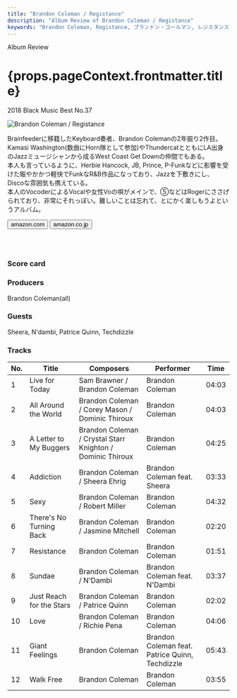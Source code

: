 ```yaml
---
title: "Brandon Coleman / Registance"
description: "Album Review of Brandon Coleman / Registance"
keywords: "Brandon Coleman, Registance, ブランドン・コールマン, レジスタンス"
---
```





<p className="largeP">Album Review</p>
<h1 className="h1--no--margin">{props.pageContext.frontmatter.title}</h1>
<p className="largeP">
  <Link to="/best50/2018/">2018 Black Music Best No.37</Link>
</p>

<Row  className="image-card-group">
	<Column colMd={3} colLg={4} noGutterMdLeft="">
       <ImageCard>

![Brandon Coleman / Registance](../../images/cd/brandoncoleman1L.jpg)

</ImageCard>
	</Column>
	<Column colMd={8} colLg={8} noGutterMdLeft="">
	<p>
	Brainfeederに移籍したKeyboard奏者、Brandon Colemanの2年振り2作目。Kamasi Washington(数曲にHorn隊として参加)やThundercatとともにLA出身のJazzミュージシャンから成るWest Coast Get Downの仲間でもある。
	<br/>本人も言っているように、Herbie Hancock, JB, Prince, P-Funkなどに影響を受けた賑やかかつ軽快でFunkなR&B作品になっており、Jazzを下敷きにし、Discoな雰囲気も携えている。
	<br/>本人のVocoderによるVocalや女性Voの唄がメインで、⑤などはRogerにささげられており、非常にそれっぽい。難しいことは忘れて、とにかく楽しもうよというアルバム。
	</p>
	<div>
	  <Button className="button-right-mergin"  href="https://amzn.to/2AnF9D0" renderIcon={ArrowUpRight} size='sm' kind='primary'>
      amazon.com
    </Button>
    <Button className="button-right-mergin"  href="https://amzn.to/31BsOGr" renderIcon={ArrowUpRight} size='sm' kind='secondary'>
      amazon.co.jp
    </Button>
	</div>
	<a href="https://geo.music.apple.com/jp/album/resistance/1407275826?mt=1&app=music&ls=1&at=11lcug" style="display:inline-block;overflow:hidden;background:url(https://linkmaker.itunes.apple.com/ja-jp/lockup.svg?releaseDate=2018-09-14&kind=album&bubble=apple_music&style=mono-black) no-repeat;width:180px;height:45px;"></a>
	</Column>
</Row>
<Row >
	<Column colMd={4} colLg={4} noGutterMdLeft="">
<div>
    <h3>Score card</h3>
		<SliderJS1 value="5" />
    <SliderJS2 value="2" />
		<SliderJS3 value="1" />
    <SliderJS4 value="8" />
</div>
</Column>
<Column colMd={8} colLg={8} noGutterMdLeft="">
<div>
<h3>Producers</h3>
<p>
	Brandon Coleman(all)
</p>
<h3>Guests</h3>
<p>
	Sheera, N'dambi, Patrice Quinn, Techdizzle
</p>
</div>
</Column>
</Row>

<h3>Tracks</h3>

| No. | Title                    | Composers                                                  | Performer                                       | Time  |
| --- | ------------------------ | ---------------------------------------------------------- | ----------------------------------------------- | ----- |
| 1   | Live for Today           | Sam Brawner / Brandon Coleman                              | Brandon Coleman                                 | 04:03 |
| 2   | All Around the World     | Brandon Coleman / Corey Mason / Dominic Thiroux            | Brandon Coleman                                 | 04:03 |
| 3   | A Letter to My Buggers   | Brandon Coleman / Crystal Starr Knighton / Dominic Thiroux | Brandon Coleman                                 | 04:25 |
| 4   | Addiction                | Brandon Coleman / Sheera Ehrig                             | Brandon Coleman feat. Sheera                    | 03:33 |
| 5   | Sexy                     | Brandon Coleman / Robert Miller                            | Brandon Coleman                                 | 04:32 |
| 6   | There's No Turning Back  | Brandon Coleman / Jasmine Mitchell                         | Brandon Coleman                                 | 02:20 |
| 7   | Resistance               | Brandon Coleman                                            | Brandon Coleman                                 | 01:51 |
| 8   | Sundae                   | Brandon Coleman / N'Dambi                                  | Brandon Coleman feat. N'Dambi                   | 03:37 |
| 9   | Just Reach for the Stars | Brandon Coleman / Patrice Quinn                            | Brandon Coleman                                 | 02:02 |
| 10  | Love                     | Brandon Coleman / Richie Pena                              | Brandon Coleman                                 | 04:06 |
| 11  | Giant Feelings           | Brandon Coleman                                            | Brandon Coleman feat. Patrice Quinn, Techdizzle | 05:43 |
| 12  | Walk Free                | Brandon Coleman                                            | Brandon Coleman                                 | 03:55 |
